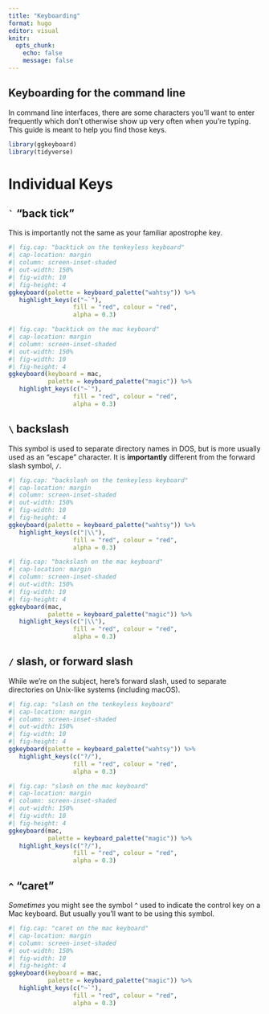```yaml
---
title: "Keyboarding"
format: hugo
editor: visual
knitr: 
  opts_chunk: 
    echo: false
    message: false
---
```


## Keyboarding for the command line

In command line interfaces, there are some characters you'll want to enter frequently which don't otherwise show up very often when you're typing. This guide is meant to help you find those keys.


```r
library(ggkeyboard)
library(tidyverse)
```

# Individual Keys

## <code>&#96;</code> "back tick"

This is importantly not the same as your familiar apostrophe key.

```r
#| fig.cap: "backtick on the tenkeyless keyboard"
#| cap-location: margin
#| column: screen-inset-shaded
#| out-width: 150%
#| fig-width: 10
#| fig-height: 4
ggkeyboard(palette = keyboard_palette("wahtsy")) %>%
   highlight_keys(c("~`"),
                  fill = "red", colour = "red",
                  alpha = 0.3)
```
```r
#| fig.cap: "backtick on the mac keyboard"
#| cap-location: margin
#| column: screen-inset-shaded
#| out-width: 150%
#| fig-width: 10
#| fig-height: 4
ggkeyboard(keyboard = mac,
           palette = keyboard_palette("magic")) %>%
   highlight_keys(c("~`"),
                  fill = "red", colour = "red",
                  alpha = 0.3)
```

## `\` backslash

This symbol is used to separate directory names in DOS, but is more usually used 
as an "escape" character. It is **importantly** different from the forward
slash symbol, `/`.


```r
#| fig.cap: "backslash on the tenkeyless keyboard"
#| cap-location: margin
#| column: screen-inset-shaded
#| out-width: 150%
#| fig-width: 10
#| fig-height: 4
ggkeyboard(palette = keyboard_palette("wahtsy")) %>%
   highlight_keys(c("|\\"),
                  fill = "red", colour = "red",
                  alpha = 0.3)
```
```r
#| fig.cap: "backslash on the mac keyboard"
#| cap-location: margin
#| column: screen-inset-shaded
#| out-width: 150%
#| fig-width: 10
#| fig-height: 4
ggkeyboard(mac,
           palette = keyboard_palette("magic")) %>%
   highlight_keys(c("|\\"),
                  fill = "red", colour = "red",
                  alpha = 0.3)
```


## `/` slash, or forward slash

While we're on the subject, here's forward slash, used to separate directories
on Unix-like systems (including macOS).

```r
#| fig.cap: "slash on the tenkeyless keyboard"
#| cap-location: margin
#| column: screen-inset-shaded
#| out-width: 150%
#| fig-width: 10
#| fig-height: 4
ggkeyboard(palette = keyboard_palette("wahtsy")) %>%
   highlight_keys(c("?/"),
                  fill = "red", colour = "red",
                  alpha = 0.3)
```


```r
#| fig.cap: "slash on the mac keyboard"
#| cap-location: margin
#| column: screen-inset-shaded
#| out-width: 150%
#| fig-width: 10
#| fig-height: 4
ggkeyboard(mac,
           palette = keyboard_palette("magic")) %>%
   highlight_keys(c("?/"),
                  fill = "red", colour = "red",
                  alpha = 0.3)
```



## `^` "caret"

*Sometimes* you might see the symbol `^` used to indicate the control key on a
Mac keyboard. But usually you'll want to be using this symbol.


```r
#| fig.cap: "caret on the mac keyboard"
#| cap-location: margin
#| column: screen-inset-shaded
#| out-width: 150%
#| fig-width: 10
#| fig-height: 4
ggkeyboard(keyboard = mac,
           palette = keyboard_palette("magic")) %>%
   highlight_keys(c("~`"),
                  fill = "red", colour = "red",
                  alpha = 0.3)
```


